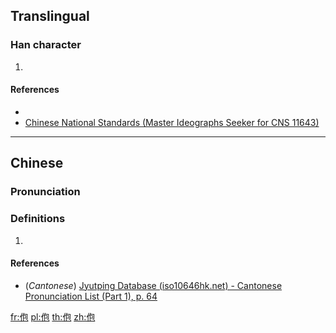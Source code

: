 {{character info/new}}
==Translingual==

===Han character===
{{Han char|rn=9|rad=人|as=05|sn=7|four=|canj=OPRU|ids=⿰亻包}}

# {{defn|Han|sort=人05}}

====References====
* {{Han ref|kx=0100.021|hdz=10137.081|uh=4F68|ud=20328}}
* [http://www.cns11643.gov.tw/AIDB/query_general_view.do?page=3&code=6449 Chinese National Standards (Master Ideographs Seeker for CNS 11643)]

----

==Chinese==
{{zh-forms}}

===Pronunciation===
{{zh-pron
|m=bāo
|c=baau1
|mc=
|oc=
|ma=
|cat=
}}

===Definitions===
{{zh-hanzi}}

# {{rfdef|lang=zh}}

====References====
* (''Cantonese'') [http://www.iso10646hk.net/jp/document/download.jsp Jyutping Database (iso10646hk.net) - Cantonese Pronunciation List (Part 1), p. 64]

[[fr:佨]]
[[pl:佨]]
[[th:佨]]
[[zh:佨]]